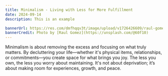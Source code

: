 ```yaml
---
title: Minimalism - Living with Less for More Fulfillment
date: 2024-09-14
description: This is an example

bannerUrl: https://res.com/dmfhqqv3t/image/upload/v1726426609/raul-gomez-Qiy1jeG9m-o-unsplash_1_fpwhqi.jpg
bannerCredit: Photo by [Raul Gomez](https://unsplash.com/@60f10)
---
```


Minimalism is about removing the excess and focusing on what truly matters. By decluttering your
life—whether it's physical items, relationships, or commitments—you create space for what brings
you joy. The less you own, the less you worry about maintaining. It's not about deprivation;
it’s about making room for experiences, growth, and peace.
